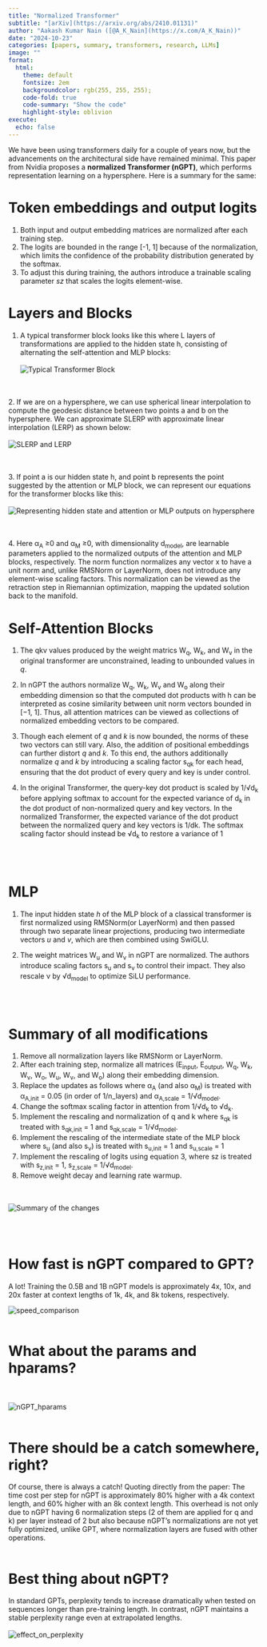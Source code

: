 ```yaml
---
title: "Normalized Transformer"
subtitle: "[arXiv](https://arxiv.org/abs/2410.01131)"
author: "Aakash Kumar Nain ([@A_K_Nain](https://x.com/A_K_Nain))"
date: "2024-10-23"
categories: [papers, summary, transformers, research, LLMs]
image: ""
format:
  html:
    theme: default
    fontsize: 2em
    backgroundcolor: rgb(255, 255, 255);
    code-fold: true
    code-summary: "Show the code"
    highlight-style: oblivion
execute: 
  echo: false
---
```


We have been using transformers daily for a couple of years now, but the advancements on the architectural side have remained minimal. This paper from Nvidia proposes a **normalized Transformer (nGPT)**, which performs representation learning on a hypersphere. Here is a summary for the same:


# Token embeddings and output logits

1. Both input and output embedding matrices are normalized after each training step.
2. The logits are bounded in the range [-1, 1] because of the normalization, which limits the confidence of the probability distribution generated by the softmax.
3. To adjust this during training, the authors introduce a trainable scaling parameter *sz* that scales the logits element-wise.



# Layers and Blocks

1. A typical transformer block looks like this where L layers of transformations are applied to the hidden state h, consisting of alternating the self-attention and MLP blocks:<br><br>
![Typical Transformer Block](../paper_screenshots/nGPT/1.png)

<br><br>
2. If we are on a hypersphere, we can use spherical linear interpolation to compute the geodesic distance between two points a and b on the hypersphere. We can approximate SLERP with approximate linear interpolation (LERP) as shown below: <br><br>
![SLERP and LERP](../paper_screenshots/nGPT/2.png)

<br><br>
3. If point a is our hidden state h, and point b represents the point suggested by the attention or MLP block, we can represent our equations for the transformer blocks like this: <br><br>
![Representing hidden state and attention or MLP outputs on hypersphere](../paper_screenshots/nGPT/3.png)

<br><br>
4. Here α~A~ ≥0 and α~M~ ≥0, with dimensionality d~model~, are learnable parameters applied to the normalized outputs of the attention and MLP blocks, respectively. The norm function normalizes any vector x to have a unit norm and, unlike RMSNorm or LayerNorm, does not introduce any element-wise scaling factors. This normalization can be viewed as the retraction step in Riemannian optimization, mapping the updated solution back to the manifold.


# Self-Attention Blocks
1. The qkv values produced by the weight matrics W~q~, W~k~, and W~v~ in the original transformer are unconstrained, leading to unbounded values in *q*.

2. In nGPT the authors normalize W~q~, W~k~, W~v~ and W~o~ along their embedding dimension so that the computed dot products with h can be interpreted as cosine similarity between unit norm vectors bounded in [−1, 1]. Thus, all attention matrices can be viewed as collections of normalized embedding vectors to be compared.

3. Though each element of *q* and *k* is now bounded, the norms of these two vectors can still vary. Also, the addition of positional embeddings can further distort *q* and *k*. To this end, the authors additionally normalize *q* and *k* by introducing a scaling factor s~qk~ for each head, ensuring that the dot product of every query and key is under control.

4. In the original Transformer, the query-key dot product is scaled by 1/√d~k~ before applying softmax to account for the expected variance of d~k~ in the dot product of non-normalized query and key vectors. In the normalized Transformer, the expected variance of the dot product between the normalized query and key vectors is 1/dk. The softmax scaling factor should instead be √d~k~ to restore a variance of 1


<br><br>

# MLP
1. The input hidden state *h* of the MLP block of a classical transformer is first normalized using RMSNorm(or LayerNorm) and then passed through two separate linear projections, producing two intermediate vectors *u* and *v*, which are then combined using SwiGLU.

2. The weight matrices W~u~ and W~v~ in nGPT are normalized. The authors introduce scaling factors s~u~ and s~ν~ to control their impact. They also rescale ν by √d~model~ to optimize SiLU performance.


<br><br>

# Summary of all modifications
1. Remove all normalization layers like RMSNorm or LayerNorm.
2. After each training step, normalize all matrices (E~input~, E~output~, W~q~, W~k~, W~v~, W~o~, W~u~, W~ν~, and W~o~) along their embedding dimension.
3. Replace the updates as follows where α~A~ (and also α~M~) is treated with α~A,init~ = 0.05 (in order of 1/n_layers) and α~A,scale~ = 1/√d~model~.
4. Change the softmax scaling factor in attention from 1/√d~k~ to √d~k~.
5. Implement the rescaling and normalization of q and k where s~qk~ is treated with s~qk,init~ = 1 and s~qk,scale~ = 1/√d~model~.
6. Implement the rescaling of the intermediate state of the MLP block where s~u~ (and also s~ν~) is treated with s~u,init~ = 1 and s~u,scale~ = 1
7. Implement the rescaling of logits using equation 3, where sz is treated with s~z,init~ = 1, s~z,scale~ = 1/√d~model~.
8. Remove weight decay and learning rate warmup.

<br><br>
![Summary of the changes](../paper_screenshots/nGPT/4.png)

<br><br>


# How fast is nGPT compared to GPT?

A lot! Training the 0.5B and 1B nGPT models is approximately 4x, 10x, and 20x faster at context lengths of 1k, 4k, and 8k tokens, respectively.

![speed_comparison](../paper_screenshots/nGPT/5.png)
<br><br>


# What about the params and hparams?
<br><br>
![nGPT_hparams](../paper_screenshots/nGPT/6.png)
<br><br>


# There should be a catch somewhere, right?
Of course, there is always a catch! Quoting directly from the paper: The time cost per step for nGPT is approximately 80% higher with a 4k context length, and 60% higher with an 8k context length. This overhead is not only due to nGPT having 6 normalization steps (2 of them are applied for q and k) per layer instead of 2 but also because nGPT’s normalizations are not yet fully optimized, unlike GPT, where normalization layers are fused with other operations.
<br><br>


# Best thing about nGPT?
In standard GPTs, perplexity tends to increase dramatically when tested on sequences longer than pre-training length. In contrast, nGPT maintains a stable perplexity range even at extrapolated lengths.
<br><br>
![effect_on_perplexity](../paper_screenshots/nGPT/7.png)
<br><br>